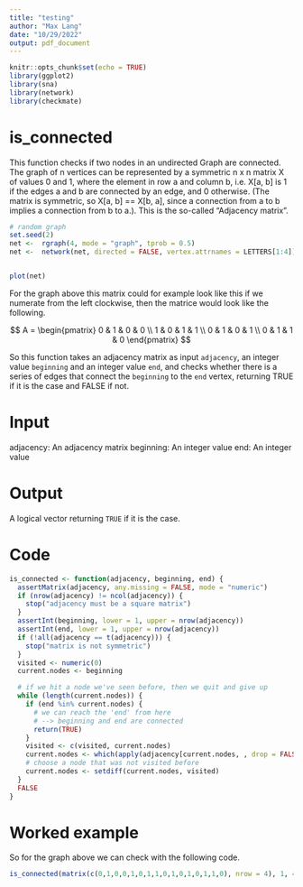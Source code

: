 ```yaml
---
title: "testing"
author: "Max Lang"
date: "10/29/2022"
output: pdf_document
---
```


```r
knitr::opts_chunk$set(echo = TRUE)
library(ggplot2)
library(sna)
library(network)
library(checkmate)
```

# is_connected
This function checks if two nodes in an undirected Graph are connected. The graph of n vertices can be represented by a symmetric n x n matrix X of values 0 and 1, where the element in row a and column b, i.e. X[a, b] is 1 if the edges a and b are connected by an edge, and 0 otherwise. (The matrix is symmetric, so X[a, b] == X[b, a], since a connection from a to b implies a connection from b to a.). This is the so-called "Adjacency matrix".


```r
# random graph
set.seed(2)
net <-  rgraph(4, mode = "graph", tprob = 0.5)
net <-  network(net, directed = FALSE, vertex.attrnames = LETTERS[1:4])


plot(net)
```

For the graph above this matrix could for example look like this if we numerate from the left clockwise, then the matrice would look like the following.

$$
A = 
\begin{pmatrix}
0 & 1 & 0 & 0 \\
1 & 0 & 1 & 1 \\
0 & 1 & 0 & 1 \\
0 & 1 & 1 & 0
\end{pmatrix}
$$

So this function takes an adjacency matrix as input `adjacency`, an integer value `beginning` and an integer value `end`, and checks whether there is a series of edges that connect the `beginning` to the `end` vertex, returning
TRUE if it is the case and FALSE if not. 

# Input
adjacency: An adjacency matrix 
beginning: An integer value
end: An integer value

# Output
A logical vector returning `TRUE` if it is the case.

# Code
```r
is_connected <- function(adjacency, beginning, end) {
  assertMatrix(adjacency, any.missing = FALSE, mode = "numeric")
  if (nrow(adjacency) != ncol(adjacency)) {
    stop("adjacency must be a square matrix")
  }
  assertInt(beginning, lower = 1, upper = nrow(adjacency))
  assertInt(end, lower = 1, upper = nrow(adjacency))
  if (!all(adjacency == t(adjacency))) {
    stop("matrix is not symmetric")
  }
  visited <- numeric(0)
  current.nodes <- beginning

  # if we hit a node we've seen before, then we quit and give up
  while (length(current.nodes)) {
    if (end %in% current.nodes) {
      # we can reach the 'end' from here
      # --> beginning and end are connected
      return(TRUE)
    }
    visited <- c(visited, current.nodes)
    current.nodes <- which(apply(adjacency[current.nodes, , drop = FALSE], 2, sum) > 0)
    # choose a node that was not visited before
    current.nodes <- setdiff(current.nodes, visited)
  }
  FALSE
}
```
# Worked example
So for the graph above we can check with the following code.
```r
is_connected(matrix(c(0,1,0,0,1,0,1,1,0,1,0,1,0,1,1,0), nrow = 4), 1, 4)
```

